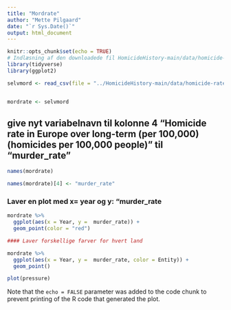 ---
title: "Mordrate"
author: "Mette Pilgaard"
date: "`r Sys.Date()`"
output: html_document
---

```{r setup, include=FALSE}
knitr::opts_chunk$set(echo = TRUE)
# Indlæsning af den downloadede fil HomicideHistory-main/data/homicide-rates-across-western-europe.csv. Den gives et nyt filnavn "mordrate"
library(tidyverse)
library(ggplot2)

selvmord <- read_csv(file = "../HomicideHistory-main/data/homicide-rates-across-western-europe.csv")


mordrate <- selvmord
```
## give nyt variabelnavn til kolonne 4 "Homicide rate in Europe over long-term (per 100,000) (homicides per 100,000 people)" til "murder_rate"

```{r}
names(mordrate)

names(mordrate)[4] <- "murder_rate"
```
### Laver en plot med x= year og y: "murder_rate
```{r}
mordrate %>%
  ggplot(aes(x = Year, y =  murder_rate)) +
  geom_point(color = "red") 

#### Laver forskellige farver for hvert land

mordrate %>%
  ggplot(aes(x = Year, y =  murder_rate, color = Entity)) +
  geom_point() 
```

```{r pressure, echo=FALSE}
plot(pressure)
```

Note that the `echo = FALSE` parameter was added to the code chunk to prevent printing of the R code that generated the plot.
